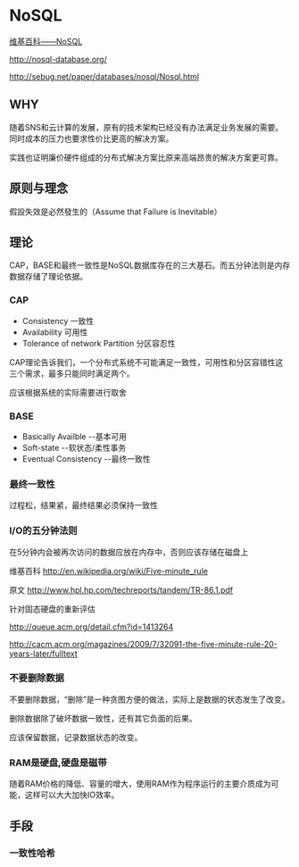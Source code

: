 = NoSQL =
[[https://en.wikipedia.org/wiki/NoSQL | 维基百科——NoSQL ]]

[[http://nosql-database.org/]]

[[http://sebug.net/paper/databases/nosql/Nosql.html]]

== WHY ==
随着SNS和云计算的发展，原有的技术架构已经没有办法满足业务发展的需要。同时成本的压力也要求性价比更高的解决方案。

实践也证明廉价硬件组成的分布式解决方案比原来高端昂贵的解决方案更可靠。

== 原则与理念 ==
假設失效是必然發生的（Assume that Failure is Inevitable）

== 理论 ==
CAP，BASE和最终一致性是NoSQL数据库存在的三大基石。而五分钟法则是内存数据存储了理论依据。

=== CAP ===
* Consistency 一致性
* Availability 可用性
* Tolerance of network Partition 分区容忍性

CAP理论告诉我们，一个分布式系统不可能满足一致性，可用性和分区容错性这三个需求，最多只能同时满足两个。

应该根据系统的实际需要进行取舍

=== BASE ===
* Basically Availble --基本可用
* Soft-state --软状态/柔性事务
* Eventual Consistency --最终一致性

=== 最终一致性 ===
过程松，结果紧，最终结果必须保持一致性

=== I/O的五分钟法则 ===
在5分钟内会被再次访问的数据应放在内存中，否则应该存储在磁盘上

维基百科 [[http://en.wikipedia.org/wiki/Five-minute_rule]]

原文 [[http://www.hpl.hp.com/techreports/tandem/TR-86.1.pdf]]

针对固态硬盘的重新评估 

[[http://queue.acm.org/detail.cfm?id=1413264]]

[[http://cacm.acm.org/magazines/2009/7/32091-the-five-minute-rule-20-years-later/fulltext]]
=== 不要删除数据 ===
不要删除数据，“删除”是一种贪图方便的做法，实际上是数据的状态发生了改变。

删除数据除了破坏数据一致性，还有其它负面的后果。

应该保留数据，记录数据状态的改变。
=== RAM是硬盘,硬盘是磁带 ===
随着RAM价格的降低、容量的增大，使用RAM作为程序运行的主要介质成为可能，这样可以大大加快IO效率。


== 手段 ==
=== 一致性哈希 ===


